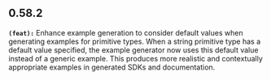 ## 0.58.2
**`(feat):`** Enhance example generation to consider default values when generating examples for primitive types. 
When a string primitive type has a default value specified, the example generator now uses this 
default value instead of a generic example. This produces more realistic and contextually 
appropriate examples in generated SDKs and documentation.


